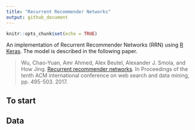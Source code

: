 ```yaml
---
title: "Recurrent Recommender Networks"
output: github_document
---
```


```r
knitr::opts_chunk$set(echo = TRUE)
```


An implementation of Recurrent Recommender Networks (RRN) using [R Keras](https://keras.rstudio.com/index.html). The model is described in the following paper.

> Wu, Chao-Yuan, Amr Ahmed, Alex Beutel, Alexander J. Smola, and How Jing. [Recurrent recommender networks](https://dl.acm.org/doi/pdf/10.1145/3018661.3018689). In Proceedings of the tenth ACM international conference on web search and data mining, pp. 495-503. 2017.

## To start



## Data

